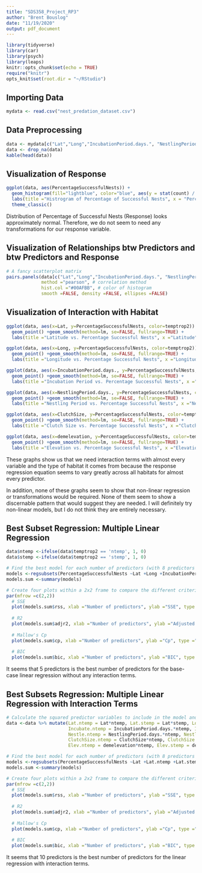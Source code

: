 ```yaml
---
title: "SDS358_Project_RP3"
author: "Brent Bouslog"
date: "11/19/2020"
output: pdf_document
---
```


```r
library(tidyverse)
library(car)
library(psych)
library(leaps)
knitr::opts_chunk$set(echo = TRUE)
require("knitr")
opts_knit$set(root.dir = "~/RStudio")
```

## Importing Data

```r
mydata <- read.csv("nest_predation_dataset.csv")
```

## Data Preprocessing

```r
data <- mydata[c("Lat","Long","IncubationPeriod.days.", "NestlingPeriod.days.", "ClutchSize", "demelevation", "temptrop2", "PercentageSuccessfulNests")]
data <- drop_na(data)
kable(head(data))
```

## Visualization of Response

```r
ggplot(data, aes(PercentageSuccessfulNests)) +
  geom_histogram(fill="lightblue", color="blue", aes(y = stat(count) / sum(count))) +
  labs(title ="Histrogram of Percentage of Successful Nests", x = "Percentage of Successful Nests", y = "Relative frequency") +
  theme_classic()
```

Distribution of Percentage of Successful Nests (Response) looks approximately normal. Therefore, we do not seem to need any transformations for our response variable.

## Visualization of Relationships btw Predictors and btw Predictors and Response

```r
# A fancy scatterplot matrix
pairs.panels(data[c("Lat","Long","IncubationPeriod.days.", "NestlingPeriod.days.", "ClutchSize", "demelevation", "temptrop2", "PercentageSuccessfulNests")], 
             method ="pearson", # correlation method
             hist.col ="#00AFBB", # color of histogram
             smooth =FALSE, density =FALSE, ellipses =FALSE)
```

## Visualization of Interaction with Habitat

```r
ggplot(data, aes(x=Lat, y=PercentageSuccessfulNests, color=temptrop2)) +
  geom_point() +geom_smooth(method=lm, se=FALSE, fullrange=TRUE) +
  labs(title ="Latitude vs. Percentage Successful Nests", x ="Latitude", y ="Percentage Successful Nests")

ggplot(data, aes(x=Long, y=PercentageSuccessfulNests, color=temptrop2)) +
  geom_point() +geom_smooth(method=lm, se=FALSE, fullrange=TRUE) +
  labs(title ="Longitude vs. Percentage Successful Nests", x ="Longitude", y ="Percentage Successful Nests")

ggplot(data, aes(x=IncubationPeriod.days., y=PercentageSuccessfulNests, color=temptrop2)) +
  geom_point() +geom_smooth(method=lm, se=FALSE, fullrange=TRUE) +
  labs(title ="Incubation Period vs. Percentage Successful Nests", x ="Incubation Period", y ="Percentage Successful Nests")

ggplot(data, aes(x=NestlingPeriod.days., y=PercentageSuccessfulNests, color=temptrop2)) +
  geom_point() +geom_smooth(method=lm, se=FALSE, fullrange=TRUE) +
  labs(title ="Nestling Period vs. Percentage Successful Nests", x ="Nestling Period", y ="Percentage Successful Nests")

ggplot(data, aes(x=ClutchSize, y=PercentageSuccessfulNests, color=temptrop2)) +
  geom_point() +geom_smooth(method=lm, se=FALSE, fullrange=TRUE) +
  labs(title ="Clutch Size vs. Percentage Successful Nests", x ="Clutch Size", y ="Percentage Successful Nests")

ggplot(data, aes(x=demelevation, y=PercentageSuccessfulNests, color=temptrop2)) +
  geom_point() +geom_smooth(method=lm, se=FALSE, fullrange=TRUE) +
  labs(title ="Elevation vs. Percentage Successful Nests", x ="Elevation", y ="Percentage Successful Nests")
```

These graphs show us that we need interaction terms with almost every variable and the type of habitat it comes from because the response regression equation seems to vary greatly across all habitats for almost every predictor.

In addition, none of these graphs seem to show that non-linear regression or transformations would be required. None of them seem to show a discernable pattern that would suggest they are needed. I will definitely try non-linear models, but I do not think they are entirely necessary.

## Best Subset Regression: Multiple Linear Regression

```r
data$ntemp <-ifelse(data$temptrop2 == 'ntemp', 1, 0)
data$stemp <-ifelse(data$temptrop2 == 'stemp', 1, 0)
```

```r
# Find the best model for each number of predictors (with 8 predictors maximum)
models <-regsubsets(PercentageSuccessfulNests ~Lat +Long +IncubationPeriod.days. +NestlingPeriod.days. +ClutchSize +demelevation +ntemp +stemp, data, nvmax =8)
models.sum <-summary(models)

# Create four plots within a 2x2 frame to compare the different criteria
par(mfrow =c(2,2))
  # SSE
  plot(models.sum$rss, xlab ="Number of predictors", ylab ="SSE", type ="l")
  
  # R2
  plot(models.sum$adjr2, xlab ="Number of predictors", ylab ="Adjusted RSq", type ="l")
  
  # Mallow's Cp
  plot(models.sum$cp, xlab ="Number of predictors", ylab ="Cp", type ="l")
  
  # BIC
  plot(models.sum$bic, xlab ="Number of predictors", ylab ="BIC", type ="l")
```

It seems that 5 predictors is the best number of predictors for the base-case linear regression without any interaction terms.

## Best Subsets Regression: Multiple Linear Regression with Interaction Terms

```r
# Calculate the squared predictor variables to include in the model and the interaction term:
data <-data %>% mutate(Lat.ntemp = Lat*ntemp, Lat.stemp = Lat*stemp, Long.ntemp = Long*ntemp, Long.stemp = Long*stemp,
                       Incubate.ntemp = IncubationPeriod.days.*ntemp, Incubate.stemp = IncubationPeriod.days.*stemp, 
                       Nestle.ntemp = NestlingPeriod.days.*ntemp, Nestle.stemp = NestlingPeriod.days.*stemp,
                       ClutchSize.ntemp = ClutchSize*ntemp, ClutchSize.stemp = ClutchSize*stemp, 
                       Elev.ntemp = demelevation*ntemp, Elev.stemp = demelevation*stemp)
```

```r
# Find the best model for each number of predictors (with 8 predictors maximum)
models <-regsubsets(PercentageSuccessfulNests ~Lat +Lat.ntemp +Lat.stemp +Long +Long.ntemp +Long.stemp +IncubationPeriod.days. +Incubate.ntemp +Incubate.stemp +NestlingPeriod.days. +Nestle.ntemp +Nestle.stemp +ClutchSize +ClutchSize.ntemp +ClutchSize.stemp +demelevation +Elev.ntemp +Elev.stemp +ntemp +stemp, data, nvmax =20)
models.sum <-summary(models)

# Create four plots within a 2x2 frame to compare the different criteria
par(mfrow =c(2,2))
  # SSE
  plot(models.sum$rss, xlab ="Number of predictors", ylab ="SSE", type ="l")
  
  # R2
  plot(models.sum$adjr2, xlab ="Number of predictors", ylab ="Adjusted RSq", type ="l")
  
  # Mallow's Cp
  plot(models.sum$cp, xlab ="Number of predictors", ylab ="Cp", type ="l")
  
  # BIC
  plot(models.sum$bic, xlab ="Number of predictors", ylab ="BIC", type ="l")
```

It seems that 10 predictors is the best number of predictors for the linear regression with interaction terms.